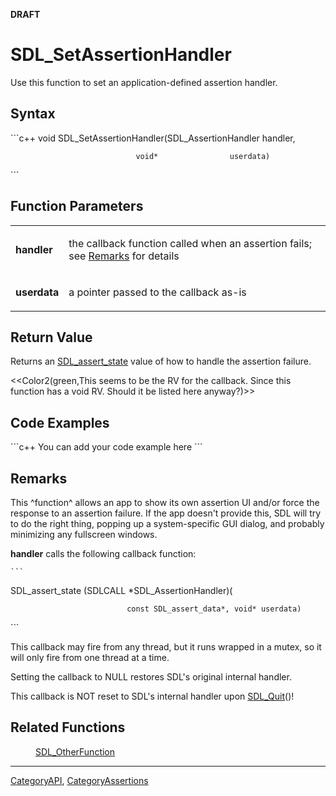 <!-- pragma section-numbers off -->
<!-- pragma camelcase off -->
'''DRAFT'''

= SDL_SetAssertionHandler =
Use this function to set an application-defined assertion handler.


== Syntax ==
```c++
void SDL_SetAssertionHandler(SDL_AssertionHandler handler,
                             void*                userdata)
```

== Function Parameters ==
{|
|'''handler'''
|the callback function called when an assertion fails; see [[#Remarks|Remarks]] for details
|-
|'''userdata'''
|a pointer passed to the callback as-is
|}

== Return Value ==
Returns an [[SDL_assert_state]] value of how to handle the assertion failure.

<<Color2(green,This seems to be the RV for the callback. Since this function has a void RV.  Should it be listed here anyway?)>>

== Code Examples ==
```c++
You can add your code example here
```

== Remarks ==
This ^function^ allows an app to show its own assertion UI and/or force the response to an assertion failure. If the app doesn't provide this, SDL will try to do the right thing, popping up a system-specific GUI dialog, and probably minimizing any fullscreen windows.

'''handler''' calls the following callback function:
 ```
SDL_assert_state (SDLCALL *SDL_AssertionHandler)(
                           const SDL_assert_data*, void* userdata)
```

This callback may fire from any thread, but it runs wrapped in a mutex, so it will only fire from one thread at a time.

Setting the callback to NULL restores SDL's original internal handler.

This callback is NOT reset to SDL's internal handler upon [[SDL_Quit]]()!



== Related Functions ==
:[[SDL_OtherFunction]]

----
[[CategoryAPI]], [[CategoryAssertions]]
